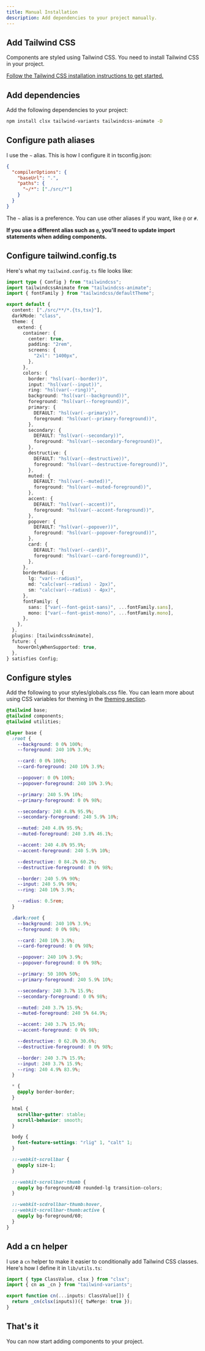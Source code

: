 ---
title: Manual Installation
description: Add dependencies to your project manually.
---

<Steps>

## Add Tailwind CSS

Components are styled using Tailwind CSS. You need to install Tailwind CSS in your project.

[Follow the Tailwind CSS installation instructions to get started.](https://tailwindcss.com/docs/installation)

## Add dependencies

Add the following dependencies to your project:

```bash
npm install clsx tailwind-variants tailwindcss-animate -D
```

## Configure path aliases

I use the `~` alias. This is how I configure it in tsconfig.json:

```json {3-6} title="tsconfig.json"
{
  "compilerOptions": {
    "baseUrl": ".",
    "paths": {
      "~/*": ["./src/*"]
    }
  }
}
```

The `~` alias is a preference. You can use other aliases if you want, like `@` or `#`.

**If you use a different alias such as `@`, you'll need to update import statements when adding components.**

## Configure tailwind.config.ts

Here's what my `tailwind.config.ts` file looks like:

```ts title="tailwind.config.ts"
import type { Config } from "tailwindcss";
import tailwindcssAnimate from "tailwindcss-animate";
import { fontFamily } from "tailwindcss/defaultTheme";

export default {
  content: ["./src/**/*.{ts,tsx}"],
  darkMode: "class",
  theme: {
    extend: {
      container: {
        center: true,
        padding: "2rem",
        screens: {
          "2xl": "1400px",
        },
      },
      colors: {
        border: "hsl(var(--border))",
        input: "hsl(var(--input))",
        ring: "hsl(var(--ring))",
        background: "hsl(var(--background))",
        foreground: "hsl(var(--foreground))",
        primary: {
          DEFAULT: "hsl(var(--primary))",
          foreground: "hsl(var(--primary-foreground))",
        },
        secondary: {
          DEFAULT: "hsl(var(--secondary))",
          foreground: "hsl(var(--secondary-foreground))",
        },
        destructive: {
          DEFAULT: "hsl(var(--destructive))",
          foreground: "hsl(var(--destructive-foreground))",
        },
        muted: {
          DEFAULT: "hsl(var(--muted))",
          foreground: "hsl(var(--muted-foreground))",
        },
        accent: {
          DEFAULT: "hsl(var(--accent))",
          foreground: "hsl(var(--accent-foreground))",
        },
        popover: {
          DEFAULT: "hsl(var(--popover))",
          foreground: "hsl(var(--popover-foreground))",
        },
        card: {
          DEFAULT: "hsl(var(--card))",
          foreground: "hsl(var(--card-foreground))",
        },
      },
      borderRadius: {
        lg: "var(--radius)",
        md: "calc(var(--radius) - 2px)",
        sm: "calc(var(--radius) - 4px)",
      },
      fontFamily: {
        sans: ["var(--font-geist-sans)", ...fontFamily.sans],
        mono: ["var(--font-geist-mono)", ...fontFamily.mono],
      },
    },
  },
  plugins: [tailwindcssAnimate],
  future: {
    hoverOnlyWhenSupported: true,
  },
} satisfies Config;
```

## Configure styles

Add the following to your styles/globals.css file. You can learn more about using CSS variables for theming in the [theming section](/docs/theming).

```css title="globals.css"
@tailwind base;
@tailwind components;
@tailwind utilities;

@layer base {
  :root {
    --background: 0 0% 100%;
    --foreground: 240 10% 3.9%;

    --card: 0 0% 100%;
    --card-foreground: 240 10% 3.9%;

    --popover: 0 0% 100%;
    --popover-foreground: 240 10% 3.9%;

    --primary: 240 5.9% 10%;
    --primary-foreground: 0 0% 98%;

    --secondary: 240 4.8% 95.9%;
    --secondary-foreground: 240 5.9% 10%;

    --muted: 240 4.8% 95.9%;
    --muted-foreground: 240 3.8% 46.1%;

    --accent: 240 4.8% 95.9%;
    --accent-foreground: 240 5.9% 10%;

    --destructive: 0 84.2% 60.2%;
    --destructive-foreground: 0 0% 98%;

    --border: 240 5.9% 90%;
    --input: 240 5.9% 90%;
    --ring: 240 10% 3.9%;

    --radius: 0.5rem;
  }

  .dark:root {
    --background: 240 10% 3.9%;
    --foreground: 0 0% 98%;

    --card: 240 10% 3.9%;
    --card-foreground: 0 0% 98%;

    --popover: 240 10% 3.9%;
    --popover-foreground: 0 0% 98%;

    --primary: 50 100% 50%;
    --primary-foreground: 240 5.9% 10%;

    --secondary: 240 3.7% 15.9%;
    --secondary-foreground: 0 0% 98%;

    --muted: 240 3.7% 15.9%;
    --muted-foreground: 240 5% 64.9%;

    --accent: 240 3.7% 15.9%;
    --accent-foreground: 0 0% 98%;

    --destructive: 0 62.8% 30.6%;
    --destructive-foreground: 0 0% 98%;

    --border: 240 3.7% 15.9%;
    --input: 240 3.7% 15.9%;
    --ring: 240 4.9% 83.9%;
  }

  * {
    @apply border-border;
  }

  html {
    scrollbar-gutter: stable;
    scroll-behavior: smooth;
  }

  body {
    font-feature-settings: "rlig" 1, "calt" 1;
  }

  ::-webkit-scrollbar {
    @apply size-1;
  }

  ::-webkit-scrollbar-thumb {
    @apply bg-foreground/40 rounded-lg transition-colors;
  }

  ::-webkit-scdrollbar-thumb:hover,
  ::-webkit-scrollbar-thumb:active {
    @apply bg-foreground/60;
  }
}
```

## Add a cn helper

I use a `cn` helper to make it easier to conditionally add Tailwind CSS classes. Here's how I define it in `lib/utils.ts`:

```ts title="lib/utils.ts"
import { type ClassValue, clsx } from "clsx";
import { cn as _cn } from "tailwind-variants";

export function cn(...inputs: ClassValue[]) {
  return _cn(clsx(inputs))({ twMerge: true });
}
```

## That's it

You can now start adding components to your project.

</Steps>
